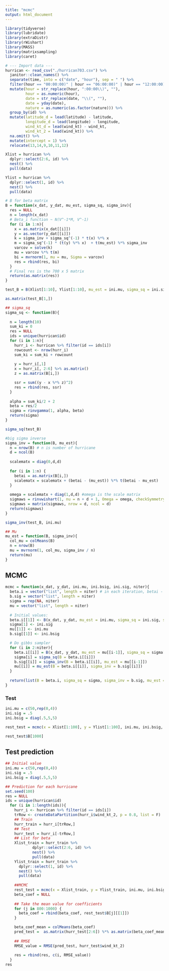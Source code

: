 ```yaml
---
title: "mcmc"
output: html_document
---
```


```r
library(tidyverse)
library(lubridate)
library(extraDistr)
library(rWishart)
library(MASS)
library(matrixsampling)
library(caret)
```

```r
# --- Import data ---
hurrican <- read_csv("./hurrican703.csv") %>% 
  janitor::clean_names() %>% 
  separate(time, into = c("date", "hour"), sep = " ") %>% 
  filter(hour == "00:00:00)" | hour == "06:00:00)" | hour == "12:00:00)" | hour == "18:00:00)") %>% 
  mutate(hour = str_replace(hour, ":00:00\\)", ""),
         hour = as.numeric(hour),
         date = str_replace(date, "\\(", ""),
         date = yday(date),
         nature = as.numeric(as.factor(nature))) %>% 
  group_by(id) %>% 
  mutate(latitude_d = lead(latitude) - latitude,
         longitude_d = lead(longitude) - longitude,
         wind_kt_d = lead(wind_kt) - wind_kt,
         wind_kt_2 = lead(wind_kt)) %>% 
  na.omit() %>% 
  mutate(intercept = 1) %>% 
  relocate(13,14,9,10,11,12) 

Xlist = hurrican %>% 
  dplyr::select(2:6, id) %>% 
  nest() %>% 
  pull(data)

Ylist = hurrican %>% 
  dplyr::select(1, id) %>% 
  nest() %>% 
  pull(data)
```

```r
# B for beta matrix
B = function(x_dat, y_dat, mu_est, sigma_sq, sigma_inv){
  res = NULL
  n = length(x_dat)
  # Beta_i function ~ N(V^-1*M, V^-1)
  for (i in 1:n){
    x = as.matrix(x_dat[[i]])
    y = as.vector(y_dat[[i]])
    k = sigma_inv + sigma_sq^(-1) * t(x) %*% x
    m = sigma_sq^(-1) * (t(y) %*% x)  + t(mu_est) %*% sigma_inv
    varcov = solve(k)
    mu = varcov %*% t(m)
    bi = mvrnorm(1, mu = mu, Sigma = varcov)
    res = rbind(res, bi)
  }
  # Final res is the 700 x 5 matrix 
  return(as.matrix(res))
}

test_B = B(Xlist[1:10], Ylist[1:10], mu_est = ini.mu, sigma_sq = ini.sig, sigma_inv = ini.bsig)

as.matrix(test_B[1,])
```

```r
## sigma_sq
sigma_sq <- function(B){
  
  n = length(10)
  sum_ki = 0
  res = NULL
  ids = unique(hurrican$id)
  for (i in 1:n){
    hurr_i <- hurrican %>% filter(id == ids[i])
    rowcount <- nrow(hurr_i)
    sum_ki = sum_ki + rowcount
  
    y = hurr_i[,1]
    x = hurr_i[, 2:6] %>% as.matrix()
    z = as.matrix(B[i,])

    ssr = sum((y - x %*% z)^2)
    res = rbind(res, ssr)
  }
  
  alpha = sum_ki/2 + 2
  beta = res/2
  sigma = rinvgamma(1, alpha, beta)
  return(sigma)
}

sigma_sq(test_B)
```


```r
#big sigma inverse
sigma_inv = function(B, mu_est){
  n = nrow(B) # n is number of hurricane
  d = ncol(B)
  
  scalematx = diag(0,d,d)
  
  for (i in 1:n) {
    betai = as.matrix(B[i,])
    scalematx = scalematx + (betai - (mu_est)) %*% t(betai - mu_est)
  }
  
  omega = scalematx + diag(1,d,d) #omega is the scale matrix
  sigmaws = rinvwishart(1, nu = n + d + 1, Omega = omega, checkSymmetry = F) 
  sigmaws = matrix(sigmaws, nrow = d, ncol = d)
  return(sigmaws)
}

sigma_inv(test_B, ini.mu)
```


```r
## Mu
mu_est = function(B, sigma_inv){
  col_mu = colMeans(B)
  n = nrow(B)
  mu = mvrnorm(1, col_mu, sigma_inv / n) 
  return(mu)
}
```

## MCMC
```r
mcmc = function(x_dat, y_dat, ini.mu, ini.bsig, ini.sig, niter){
  beta.i = vector("list", length = niter) # in each iteration, betai - 365x8
  b.sig = vector("list", length = niter)
  sigma = rep(NA, niter)
  mu = vector("list", length = niter)
  
  # Initial values:
  beta.i[[1]] <- B(x_dat, y_dat, mu_est = ini.mu, sigma_sq = ini.sig, sigma_inv = ini.bsig)
  sigma[1] <- ini.sig
  mu[[1]] <- ini.mu
  b.sig[[1]] <- ini.bsig

  # Do gibbs sampler
  for (i in 2:niter){
    beta.i[[i]] = B(x_dat, y_dat, mu_est = mu[[i-1]], sigma_sq = sigma[i-1], sigma_inv = b.sig[[i-1]])
    sigma[i] = sigma_sq(B = beta.i[[i]])
    b.sig[[i]] = sigma_inv(B = beta.i[[i]], mu_est = mu[[i-1]])
    mu[[i]] = mu_est(B = beta.i[[i]], sigma_inv = b.sig[[i]])
  }
  
  return(list(B = beta.i, sigma_sq = sigma, sigma_inv = b.sig, mu_est = mu))
}
```

### Test
```r
ini.mu = c(50,rep(0,4))
ini.sig = .5
ini.bsig = diag(.5,5,5)

rest_test = mcmc(x = Xlist[1:100], y = Ylist[1:100], ini.mu, ini.bsig, ini.sig, niter = 1000)

rest_test$B[1000]
```

## Test prediction
```r
## Initial value
ini.mu = c(50,rep(0,4))
ini.sig = .5
ini.bsig = diag(.5,5,5)

## Prediction for each hurricane
set.seed(100)
res = NULL
ids = unique(hurrican$id)
  for (i in 1:length(ids)){
    hurr_i <- hurrican %>% filter(id == ids[i])
    trRow <- createDataPartition(hurr_i$wind_kt_2, p = 0.8, list = F)
    ## Train
    hurr_train = hurr_i[trRow,]
    ## Test
    hurr_test = hurr_i[-trRow,]
    ## List for beta
    Xlist_train = hurr_train %>% 
            dplyr::select(2:6, id) %>% 
            nest() %>% 
            pull(data)
    Ylist_train = hurr_train %>% 
      dplyr::select(1, id) %>% 
      nest() %>% 
      pull(data)
    
    ##MCMC
    rest_test = mcmc(x = Xlist_train, y = Ylist_train, ini.mu, ini.bsig, ini.sig, niter = 1000)
    beta_coef = NULL
    
    ## Take the mean value for coefficients
    for (j in 800:1000) {
      beta_coef = rbind(beta_coef, rest_test$B[j][[1]])
    }

    beta_coef_mean = colMeans(beta_coef)
    pred_test =  as.matrix(hurr_test[2:6]) %*% as.matrix(beta_coef_mean)
    
    ## RMSE
    RMSE_value = RMSE(pred_test, hurr_test$wind_kt_2)
    
    res = rbind(res, c(i, RMSE_value))
  }
res

```

